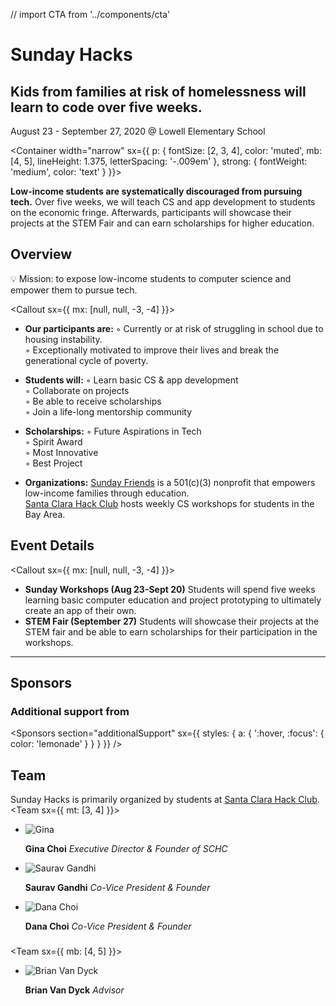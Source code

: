 // import CTA from '../components/cta'

<Banner>

# Sunday Hacks

## Kids from families at risk of homelessness will learn to code over five weeks.

August 23 - September 27, 2020 @ Lowell Elementary School

</Banner>

<Container
width="narrow"
sx={{
    p: {
      fontSize: [2, 3, 4],
      color: 'muted',
      mb: [4, 5],
      lineHeight: 1.375,
      letterSpacing: '-.009em'
    },
    strong: {
      fontWeight: 'medium',
      color: 'text'
    }
  }}>

**Low-income students are systematically discouraged from pursuing tech.** 
Over five weeks, we will teach 
CS and app development to students on the economic fringe. 
Afterwards, participants will showcase their projects at the 
STEM Fair and can earn scholarships for higher education.
</Container>

<Container>

## Overview
💡 Mission: to expose low-income students to computer science and empower them to pursue tech. 

<Callout sx={{ mx: [null, null, -3, -4] }}>
<FAQ>

- **Our participants are:**
◦ Currently or at risk of struggling in school due to housing instability.  
◦ Exceptionally motivated to improve their lives and break the generational cycle of poverty.

- **Students will:**
◦ Learn basic CS & app development  
◦ Collaborate on projects  
◦ Be able to receive scholarships  
◦ Join a life-long mentorship community

- **Scholarships:** 
◦ Future Aspirations in Tech  
◦ Spirit Award  
◦ Most Innovative  
◦ Best Project  

- **Organizations:**
[Sunday Friends](https://www.sundayfriends.org/index1.html) is a 501(c)(3) nonprofit that 
empowers low-income families through education.  
[Santa Clara Hack Club](https://sites.google.com/view/schscode/home) hosts weekly 
CS workshops for students in the Bay Area.

</FAQ>
</Callout>
</Container>

<Container>

## Event Details

<Callout sx={{ mx: [null, null, -3, -4] }}>
<FAQ>

- **Sunday Workshops (Aug 23-Sept 20)**
Students will spend five weeks learning basic computer education and project prototyping to ultimately create an app of their own.  
- **STEM Fair (September 27)**
Students will showcase their projects at the STEM fair and be able to earn scholarships for their participation in the workshops.

</FAQ>
</Callout>
</Container>

<Container>

****

</Container>

<Container>

## Sponsors

<Sponsors />

### Additional support from

<Sponsors
section="additionalSupport"
sx={{
    styles: {
      a: {
        ':hover, :focus': {
          color: 'lemonade'
        }
      }
    }
  }} />

</Container>

<Container>

 

## Team
Sunday Hacks is primarily organized by students at [Santa Clara Hack Club](https://sites.google.com/view/schscode/home). 
<Team sx={{ mt: [3, 4] }}>

- ![Gina](./static/profiles/IMG-1550.JPG)

  **Gina Choi** _Executive Director & Founder of SCHC_

- ![Saurav Gandhi](https://angelhacks.org/static/profiles/kai.png)

  **Saurav Gandhi** _Co-Vice President & Founder_

- ![Dana Choi](./static/profiles/dana.jpg)

  **Dana Choi** _Co-Vice President & Founder_
  

</Team>
</Container>

<Container>

### 

<Team sx={{ mb: [4, 5] }}>

- ![Brian Van Dyck](./static/profiles/vandyck.jpg)

  **Brian Van Dyck** _Advisor_

</Team>

</Container>
